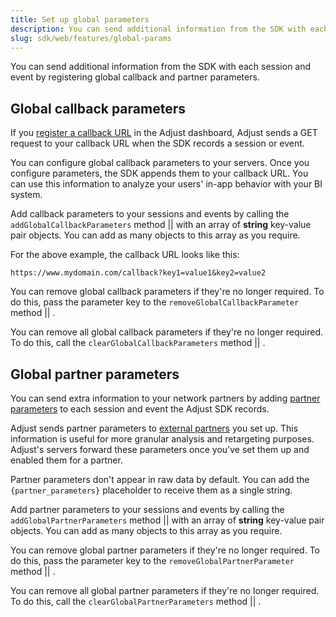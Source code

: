 ```yaml
---
title: Set up global parameters
description: You can send additional information from the SDK with each session and event by registering global callback and partner parameters.
slug: sdk/web/features/global-params
---
```



You can send additional information from the SDK with each session and event by registering global callback and partner parameters.

## Global callback parameters

If you [register a callback URL](https://help.adjust.com/en/article/set-up-callbacks
) in the Adjust dashboard, Adjust sends a GET request to your callback URL when the SDK records a session or event.

You can configure global callback parameters to your servers. Once you configure parameters, the SDK appends them to your callback URL. You can use this information to analyze your users' in-app behavior with your BI system.

Add callback parameters to your sessions and events by calling the <Tooltip>`addGlobalCallbackParameters` method || <AddGlobalCallbackParametersSig /></Tooltip> with an array of **string** key-value pair objects. You can add as many objects to this array as you require.

<AddGlobalCallbackParameters />

For the above example, the callback URL looks like this:

```text "key1" "value1" "key2" "value2"
https://www.mydomain.com/callback?key1=value1&key2=value2
```

You can remove global callback parameters if they're no longer required. To do this, pass the parameter key to the <Tooltip>`removeGlobalCallbackParameter` method || <RemoveGlobalCallbackParameterSig /></Tooltip>.

<RemoveGlobalCallbackParameter />

You can remove all global callback parameters if they're no longer required. To do this, call the <Tooltip>`clearGlobalCallbackParameters` method || <ClearGlobalCallbackParametersSig /></Tooltip>.

<ClearGlobalCallbackParameters />

## Global partner parameters

You can send extra information to your network partners by adding [partner parameters](https://help.adjust.com/en/article/data-sharing-ad-network#map-parameters) to each session and event the Adjust SDK records.

Adjust sends partner parameters to [external partners](https://help.adjust.com/en/article/integrated-partners) you set up. This information is useful for more granular analysis and retargeting purposes. Adjust's servers forward these parameters once you've set them up and enabled them for a partner.

<Callout type="note">

Partner parameters don't appear in raw data by default. You can add the `{partner_parameters}` placeholder to receive them as a single string.

</Callout>

Add partner parameters to your sessions and events by calling the <Tooltip>`addGlobalPartnerParameters` method || <AddGlobalPartnerParametersSig /></Tooltip> with an array of **string** key-value pair objects. You can add as many objects to this array as you require.

<AddGlobalPartnerParameters />

You can remove global partner parameters if they're no longer required. To do this, pass the parameter key to the <Tooltip>`removeGlobalPartnerParameter` method || <RemoveGlobalPartnerParameterSig /></Tooltip>.

<RemoveGlobalPartnerParameter />

You can remove all global partner parameters if they're no longer required. To do this, call the <Tooltip>`clearGlobalPartnerParameters` method || <ClearGlobalPartnerParametersSig /></Tooltip>.

<ClearGlobalPartnerParameters />
